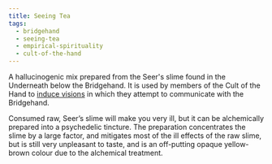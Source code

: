 ```yaml
---
title: Seeing Tea
tags:
  - bridgehand
  - seeing-tea
  - empirical-spirituality
  - cult-of-the-hand
---
```

A hallucinogenic mix prepared from the Seer's slime found in the Underneath
below the Bridgehand. It is used by members of the Cult of the Hand
to [induce visions](lore:cult-of-the-hand#seeing-ceremonies) in
which they attempt to communicate with the Bridgehand.

Consumed raw, Seer’s slime will make you very ill, but it can be alchemically
prepared into a psychedelic tincture. The preparation concentrates the slime by
a large factor, and mitigates most of the ill effects of the raw slime, but is
still very unpleasant to taste, and is an off-putting opaque yellow-brown
colour due to the alchemical treatment.
